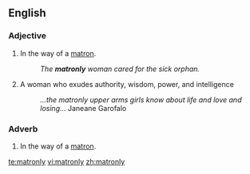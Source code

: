 ==English==
===Adjective===
{{en-adj}}

# In the way of a [[matron]].
#: ''The '''matronly''' woman cared for the sick orphan.''
# A woman who exudes authority, wisdom, power, and intelligence
#: ''...the matronly upper arms girls know about life and love and losing...'' Janeane Garofalo

===Adverb===
{{en-adv}}

# In the way of a [[matron]].

[[te:matronly]]
[[vi:matronly]]
[[zh:matronly]]